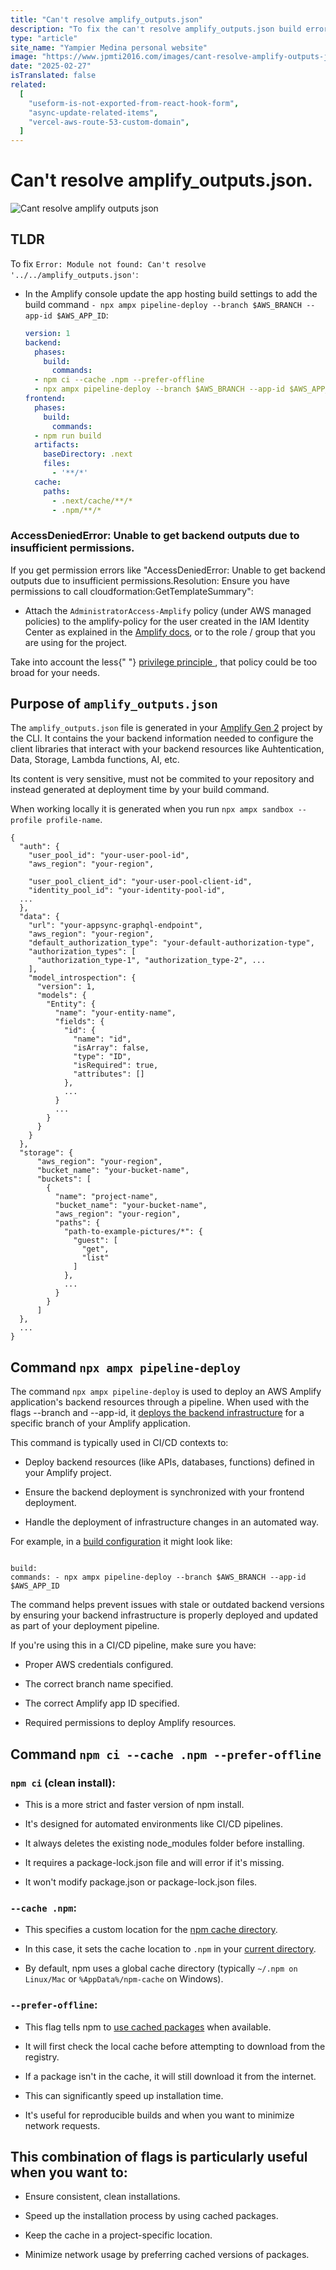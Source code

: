 ```yaml
---
title: "Can't resolve amplify_outputs.json"
description: "To fix the can't resolve amplify_outputs.json build error add `npx ampx pipeline-deploy --branch $AWS_BRANCH --app-id $AWS_APP_ID1 to the build settings and attach the AdministratorAccess-Amplify policy"
type: "article"
site_name: "Yampier Medina personal website"
image: "https://www.jpmti2016.com/images/cant-resolve-amplify-outputs-json.jpg"
date: "2025-02-27"
isTranslated: false
related:
  [
    "useform-is-not-exported-from-react-hook-form",
    "async-update-related-items",
    "vercel-aws-route-53-custom-domain",
  ]
---
```


# Can't resolve amplify_outputs.json.

<Image
  alt="Cant resolve amplify outputs json"
  src="/images/cant-resolve-amplify-outputs-json.jpg"
  width={1920}
  height={1080}
  layout="responsive"
  quality={60}
  priority
/>

## TLDR

To fix `Error: Module not found: Can't resolve '../../amplify_outputs.json'`:

- In the Amplify console update the app hosting build settings to add the build command `- npx ampx pipeline-deploy --branch $AWS_BRANCH --app-id $AWS_APP_ID`:

  ```yml
  version: 1
  backend:
    phases:
      build:
        commands:
  	- npm ci --cache .npm --prefer-offline
  	- npx ampx pipeline-deploy --branch $AWS_BRANCH --app-id $AWS_APP_ID
  frontend:
    phases:
      build:
        commands:
  	- npm run build
    artifacts:
      baseDirectory: .next
      files:
        - '**/*'
    cache:
      paths:
        - .next/cache/**/*
        - .npm/**/*
  ```

### AccessDeniedError: Unable to get backend outputs due to insufficient permissions.

If you get permission errors like "AccessDeniedError: Unable to get backend outputs due to insufficient permissions.Resolution: Ensure you have permissions to call cloudformation:GetTemplateSummary":

- Attach the `AdministratorAccess-Amplify` policy (under AWS managed policies) to the amplify-policy for the user created in the IAM Identity Center as explained in the [Amplify docs](https://docs.amplify.aws/react/start/account-setup/), or to the role / group that you are using for the project.

<Notice className="">
  <p>
    Take into account the less{" "}
    <a href="https://docs.aws.amazon.com/IAM/latest/UserGuide/best-practices.html#grant-least-privilege">
      privilege principle
    </a>
    , that policy could be too broad for your needs.
  </p>
</Notice>

## Purpose of `amplify_outputs.json`

The `amplify_outputs.json` file is generated in your [Amplify Gen 2](https://docs.amplify.aws/react/reference/amplify_outputs/) project by the CLI. It contains the your backend information needed to configure the client libraries that
interact with your backend resources like Auhtentication, Data, Storage, Lambda functions, AI, etc.

Its content is very sensitive, must not be commited to your repository and instead generated at deployment time by your build command.

When working locally it is generated when you run `npx ampx sandbox --profile profile-name`.

```
{
  "auth": {
    "user_pool_id": "your-user-pool-id",
    "aws_region": "your-region",

    "user_pool_client_id": "your-user-pool-client-id",
    "identity_pool_id": "your-identity-pool-id",
  ...
  },
  "data": {
    "url": "your-appsync-graphql-endpoint",
    "aws_region": "your-region",
    "default_authorization_type": "your-default-authorization-type",
    "authorization_types": [
      "authorization_type-1", "authorization_type-2", ...
    ],
    "model_introspection": {
      "version": 1,
      "models": {
        "Entity": {
          "name": "your-entity-name",
          "fields": {
            "id": {
              "name": "id",
              "isArray": false,
              "type": "ID",
              "isRequired": true,
              "attributes": []
            },
            ...
          }
          ...
        }
      }
    }
  },
  "storage": {
      "aws_region": "your-region",
      "bucket_name": "your-bucket-name",
      "buckets": [
        {
          "name": "project-name",
          "bucket_name": "your-bucket-name",
          "aws_region": "your-region",
          "paths": {
            "path-to-example-pictures/*": {
              "guest": [
                "get",
                "list"
              ]
            },
            ...
          }
        }
      ]
  },
  ...
}
```

## Command `npx ampx pipeline-deploy`

The command `npx ampx pipeline-deploy` is used to deploy an AWS Amplify application's backend resources through a pipeline. When used with the flags --branch and --app-id, it [deploys the backend infrastructure](https://aws.amazon.com/blogs/mobile/deploy-a-single-page-application-in-less-than-10-minutes-using-amazon-codecatalyst/) for a specific branch of your Amplify application.

This command is typically used in CI/CD contexts to:

- Deploy backend resources (like APIs, databases, functions) defined in your Amplify project.

- Ensure the backend deployment is synchronized with your frontend deployment.

- Handle the deployment of infrastructure changes in an automated way.

For example, in a [build configuration](https://docs.aws.amazon.com/code-library/latest/ug/cli_2_codepipeline_code_examples.html) it might look like:

```

build:
commands: - npx ampx pipeline-deploy --branch $AWS_BRANCH --app-id $AWS_APP_ID

```

The command helps prevent issues with stale or outdated backend versions by ensuring your backend infrastructure is properly deployed and updated as part of your deployment pipeline.

If you're using this in a CI/CD pipeline, make sure you have:

- Proper AWS credentials configured.

- The correct branch name specified.

- The correct Amplify app ID specified.

- Required permissions to deploy Amplify resources.

## Command `npm ci --cache .npm --prefer-offline`

### `npm ci` (clean install):

- This is a more strict and faster version of npm install.

- It's designed for automated environments like CI/CD pipelines.

- It always deletes the existing node_modules folder before installing.

- It requires a package-lock.json file and will error if it's missing.

- It won't modify package.json or package-lock.json files.

### `--cache .npm`:

- This specifies a custom location for the [npm cache directory](https://stackoverflow.com/questions/20836317/when-use-npm-cache-and-why).

- In this case, it sets the cache location to `.npm` in your [current directory](https://towardsdev.com/package-manager-85d3c2d60468).

- By default, npm uses a global cache directory (typically `~/.npm on Linux/Mac` or `%AppData%/npm-cache` on Windows).

### `--prefer-offline`:

- This flag tells npm to [use cached packages](https://stackoverflow.com/questions/43709240/what-does-yarn-prefer-offline-do) when available.

- It will first check the local cache before attempting to download from the registry.

- If a package isn't in the cache, it will still download it from the internet.

- This can significantly speed up installation time.

- It's useful for reproducible builds and when you want to minimize network requests.

## This combination of flags is particularly useful when you want to:

- Ensure consistent, clean installations.

- Speed up the installation process by using cached packages.

- Keep the cache in a project-specific location.

- Minimize network usage by preferring cached versions of packages.
